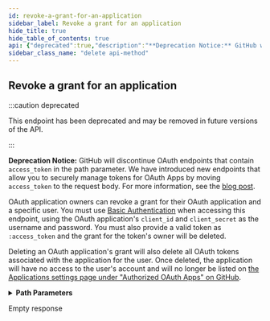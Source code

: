 ```yaml
---
id: revoke-a-grant-for-an-application
sidebar_label: Revoke a grant for an application
hide_title: true
hide_table_of_contents: true
api: {"deprecated":true,"description":"**Deprecation Notice:** GitHub will discontinue OAuth endpoints that contain `access_token` in the path parameter. We have introduced new endpoints that allow you to securely manage tokens for OAuth Apps by moving `access_token` to the request body. For more information, see the [blog post](https://developer.github.com/changes/2020-02-14-deprecating-oauth-app-endpoint/).\n\nOAuth application owners can revoke a grant for their OAuth application and a specific user. You must use [Basic Authentication](https://docs.github.com/rest/overview/other-authentication-methods#basic-authentication) when accessing this endpoint, using the OAuth application's `client_id` and `client_secret` as the username and password. You must also provide a valid token as `:access_token` and the grant for the token's owner will be deleted.\n\nDeleting an OAuth application's grant will also delete all OAuth tokens associated with the application for the user. Once deleted, the application will have no access to the user's account and will no longer be listed on [the Applications settings page under \"Authorized OAuth Apps\" on GitHub](https://github.com/settings/applications#authorized).","externalDocs":{"description":"API method documentation","url":"https://docs.github.com/rest/reference/apps#revoke-a-grant-for-an-application"},"operationId":"apps/revoke-grant-for-application","parameters":[{"description":"The client ID of your GitHub app.","in":"path","name":"client_id","required":true,"schema":{"type":"string"}},{"in":"path","name":"access_token","required":true,"schema":{"type":"string"}}],"responses":{"204":{"description":"Empty response"}},"tags":["apps"],"x-github":{"category":"apps","deprecationDate":"2020-02-14T00:00:00.000Z","enabledForGitHubApps":false,"githubCloudOnly":false,"previews":[],"removalDate":"2021-05-05T00:00:00.000Z","subcategory":"oauth-applications"},"method":"delete","path":"/applications/{client_id}/grants/{access_token}","servers":[{"url":"https://api.github.com"}],"info":{"contact":{"name":"Support","url":"https://support.github.com/contact"},"description":"GitHub's v3 REST API.","license":{"name":"MIT","url":"https://spdx.org/licenses/MIT"},"termsOfService":"https://docs.github.com/articles/github-terms-of-service","title":"GitHub v3 REST API","version":"1.1.4","x-apisguru-categories":["collaboration","developer_tools"],"x-logo":{"url":"https://twitter.com/github/profile_image?size=original"},"x-origin":[{"format":"openapi","url":"https://raw.githubusercontent.com/github/rest-api-description/main/descriptions/api.github.com/api.github.com.json","version":"3.0"}],"x-providerName":"github.com"},"postman":{"name":"Revoke a grant for an application","description":{"content":"**Deprecation Notice:** GitHub will discontinue OAuth endpoints that contain `access_token` in the path parameter. We have introduced new endpoints that allow you to securely manage tokens for OAuth Apps by moving `access_token` to the request body. For more information, see the [blog post](https://developer.github.com/changes/2020-02-14-deprecating-oauth-app-endpoint/).\n\nOAuth application owners can revoke a grant for their OAuth application and a specific user. You must use [Basic Authentication](https://docs.github.com/rest/overview/other-authentication-methods#basic-authentication) when accessing this endpoint, using the OAuth application's `client_id` and `client_secret` as the username and password. You must also provide a valid token as `:access_token` and the grant for the token's owner will be deleted.\n\nDeleting an OAuth application's grant will also delete all OAuth tokens associated with the application for the user. Once deleted, the application will have no access to the user's account and will no longer be listed on [the Applications settings page under \"Authorized OAuth Apps\" on GitHub](https://github.com/settings/applications#authorized).","type":"text/plain"},"url":{"path":["applications",":client_id","grants",":access_token"],"host":["{{baseUrl}}"],"query":[],"variable":[{"disabled":false,"description":{"content":"(Required) The client ID of your GitHub app.","type":"text/plain"},"type":"any","value":"","key":"client_id"},{"disabled":false,"description":{"content":"(Required) ","type":"text/plain"},"type":"any","value":"","key":"access_token"}]},"method":"DELETE"}}
sidebar_class_name: "delete api-method"
---
```



## Revoke a grant for an application

:::caution deprecated

This endpoint has been deprecated and may be removed in future versions of the API.

:::

**Deprecation Notice:** GitHub will discontinue OAuth endpoints that contain `access_token` in the path parameter. We have introduced new endpoints that allow you to securely manage tokens for OAuth Apps by moving `access_token` to the request body. For more information, see the [blog post](https://developer.github.com/changes/2020-02-14-deprecating-oauth-app-endpoint/).

OAuth application owners can revoke a grant for their OAuth application and a specific user. You must use [Basic Authentication](https://docs.github.com/rest/overview/other-authentication-methods#basic-authentication) when accessing this endpoint, using the OAuth application&#39;s `client_id` and `client_secret` as the username and password. You must also provide a valid token as `:access_token` and the grant for the token&#39;s owner will be deleted.

Deleting an OAuth application&#39;s grant will also delete all OAuth tokens associated with the application for the user. Once deleted, the application will have no access to the user&#39;s account and will no longer be listed on [the Applications settings page under &quot;Authorized OAuth Apps&quot; on GitHub](https://github.com/settings/applications#authorized).

<details style={{"marginBottom":"1rem"}}><summary style={{}}><strong>Path Parameters</strong></summary><div><ul><ParamsItem className={"paramsItem"} param={{"description":"The client ID of your GitHub app.","in":"path","name":"client_id","required":true,"schema":{"type":"string"}}}></ParamsItem><ParamsItem className={"paramsItem"} param={{"in":"path","name":"access_token","required":true,"schema":{"type":"string"}}}></ParamsItem></ul></div></details><div><ApiTabs><TabItem label={"204"} value={"204"}><div>

Empty response

</div><div></div></TabItem></ApiTabs></div>
      